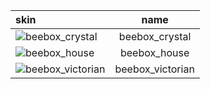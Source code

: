 | skin                                                                                       |       name       |
| :----------------------------------------------------------------------------------------- | :--------------: |
| ![beebox_crystal](https://items.kleientertainment.com/images/DST/beebox_crystal/small)     |  beebox_crystal  |
| ![beebox_house](https://items.kleientertainment.com/images/DST/beebox_house/small)         |   beebox_house   |
| ![beebox_victorian](https://items.kleientertainment.com/images/DST/beebox_victorian/small) | beebox_victorian |
